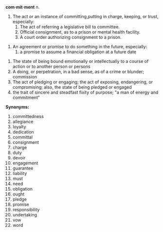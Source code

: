 '''com·mit·ment'''
n.

#The act or an instance of committing,putting in charge, keeping, or trust, especially:
##The act of referring a legislative bill to committee.
##Official consignment, as to a prison or mental health facility.
##A court order authorizing consignment to a prison.

#An agreement or promise to do something in the future, especially:
##a promise to assume a financial obligation at a future date

#The state of being bound emotionally or intellectually to a course of action or to another person or persons
#A doing, or perpetration, in a bad sense, as of a crime or blunder; commission
#The act of pledging or engaging; the act of exposing, endangering, or compromising; also, the state of being pledged or engaged
#the trait of sincere and steadfast fixity of purpose; "a man of energy and commitment"


'''Synonyms:'''
#committedness
#allegiance
#loyalty
#dedication
#committal
#consignment
#charge
#duty
#devoir
#engagement
#guarantee
#liability
#must
#need
#obligation
#ought
#pledge
#promise
#responsibility
#undertaking
#vow
#word